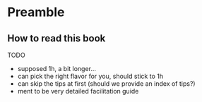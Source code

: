 # Preamble

## How to read this book

TODO

- supposed 1h, a bit longer...
- can pick the right flavor for you, should stick to 1h
- can skip the tips at first (should we provide an index of tips?)
- ment to be very detailed facilitation guide

